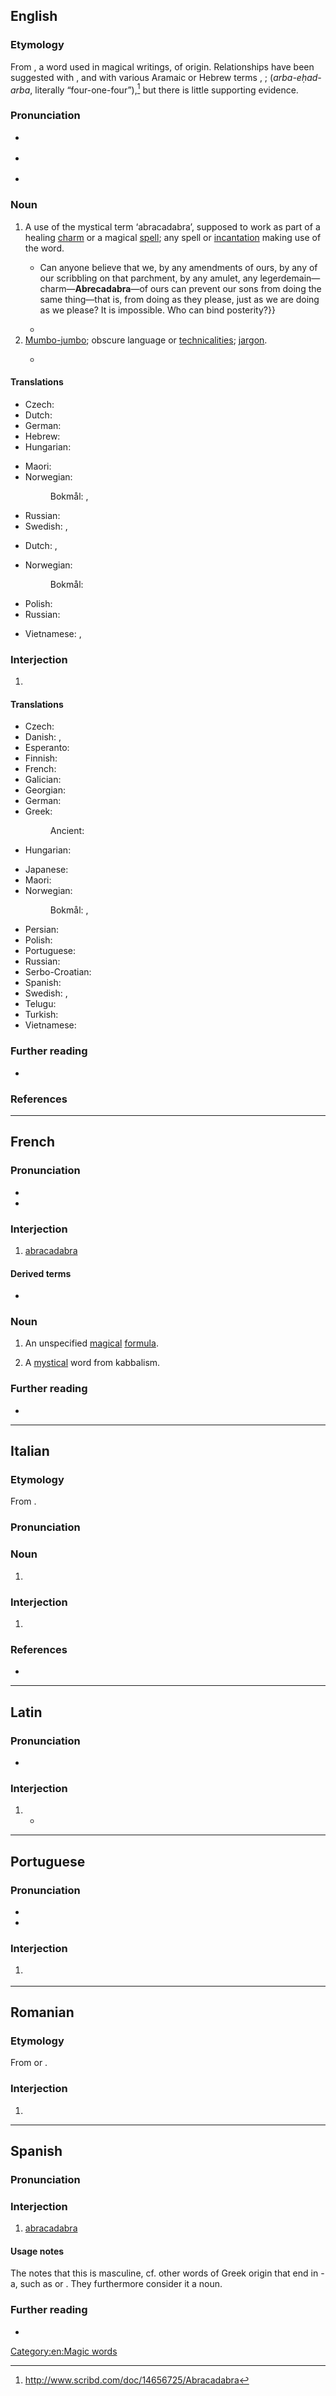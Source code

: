 {{also|abra-cadabra}}
==English==
{{wikipedia}}

===Etymology===
From {{der|en|LL.|ābracadābra}}, a word used in magical writings, of {{unk|en|title=unknown}} origin. Relationships have been suggested with {{m|en|Abraxas|pos=a Gnostic deity}}, and with various Aramaic or Hebrew terms {{m|he|עברא כדברא|tr=avra kedavra|lit=what was said has come to pass}}, {{m|arc|עַבְדָא כְּדַברָא|tr=avda kedavara|lit=what was said has been done}}; {{m|he|ארבע-אחד-ארבע}} (''arba-eḥad-arba'', literally “four-one-four”),<ref>http://www.scribd.com/doc/14656725/Abracadabra</ref> but there is little supporting evidence.

===Pronunciation===
* {{a|UK}} {{IPA|en|/ˌabɹəkəˈdabɹə/}}
* {{a|US}} {{IPA|en|/ˌæ.bɹə.kəˈdæ.bɹə/}}
* {{audio|en|en-us-abracadabra.ogg|Audio (US, California)}}

===Noun===
{{en-noun}}

# A use of the mystical term ‘abracadabra’, supposed to work as part of a healing [[charm]] or a magical [[spell]]; any spell or [[incantation]] making use of the word. {{defdate|from 16th c.}}
#* {{quote-book|en|author=Hugh A. Garland|quotee={{w|John Randolph of Roanoke}}|chapter=The Virginia Convention—Every Change is Not Reform|title=The Life of John Randolph of Roanoke|location=New York|publisher=D. Appleton & Company|year=1851|volume=II|page=329|pageurl=https://books.google.com/books?id=-8QEAAAAYAAJ&pg=PA329|oclc=1965434|passage=Where is the necessity of this provision in the Constitution? {{...}} Can anyone believe that we, by any amendments of ours, by any of our scribbling on that parchment, by any amulet, any legerdemain—charm—'''Abrecadabra'''—of ours can prevent our sons from doing the same thing—that is, from doing as they please, just as we are doing as we please? It is impossible. Who can bind posterity?}}
#* {{quote-journal|en|author=Georgina Turner|work={{w|The Guardian}}|date=28 Aug 2012|passage=With a quiet bank holiday afternoon to fill, the Mill yesterday dug out the old magic kit, brushed the cobwebs off its top hat and practiced a few '''abracadabras'''.}}
# [[mumbo-jumbo|Mumbo-jumbo]]; obscure language or [[technicality|technicalities]]; [[jargon]]. {{defdate|from 19th c.}}
#: {{ux|en|I don’t know all the theoretical '''abracadabra''' about how it works, I’m only its pilot.}}
#* {{quote-book|en|year=1971|author={{w|Keith Thomas (historian)|Keith Thomas}}|title=Religion and the Decline of Magic|publisher=Folio Society 2012|page=335|passage=Astrology was not specifically banned in the statutes against witchcraft, but so long as its technicalities remained '''abracadabra''' to the lay public there was always a risk that the practitioner might find himself arrested for sorcery.}}

====Translations====
{{trans-top|use of term abracadabra}}
* Czech: {{t|cs|simsalabim}}
* Dutch: {{t+|nl|abracadabra|n}}
* German: {{t+|de|Simsalabim|n}}
* Hebrew: {{t+|he|אַבְּרָקָדַבְּרָה|tr=abraqadábra}}
* Hungarian: {{t+|hu|abrakadabra}}
{{trans-mid}}
* Maori: {{t|mi|mangamangaiatua}}
* Norwegian:
*: Bokmål: {{t+|nb|abrakadabra|n}}, {{t|nb|simsalabim|n}}
* Russian: {{t+|ru|абракада́бра|f}}
* Swedish: {{t+|sv|abrakadabra|n}}, {{t+|sv|simsalabim}}
{{trans-bottom}}

{{trans-top|mumbo-jumbo}}
* Dutch: {{t+|nl|wartaal|m}}, {{t+|nl|onzin|m}}
{{trans-mid}}
* Norwegian:
*: Bokmål: {{t+|nb|abrakadabra|n}}
* Polish: {{t+|pl|abrakadabra|f}}
* Russian: {{t+|ru|абракада́бра|f}}
{{trans-bottom}}

{{checktrans-top}}
* Vietnamese: {{t-check|vi|câu thần chú}}, {{t-check|vi|lời nói khó hiểu}}
{{trans-mid}}
{{trans-bottom}}

===Interjection===
{{en-interj}}

# {{non-gloss definition|Used to [[indicate]] that a [[magic trick]] or other [[illusion]] has been [[perform]]ed.}} {{defdate|from 19th c.}}
#: {{syn|en|hey presto}}

====Translations====
{{trans-top|used to indicate that a magic trick or other illusion has been performed}}
* Czech: {{t+|cs|abrakadabra}}
* Danish: {{t|da|abrakadabra}}, {{t|da|abracadabra}}
* Esperanto: {{t|eo|abrakadabra}}
* Finnish: {{t+|fi|abrakadabra}}
* French: {{t+|fr|abracadabra}}
* Galician: {{t+|gl|abracadabra}}
* Georgian: {{t|ka|აბრაკადაბრა}}
* German: {{t+|de|abrakadabra}}
* Greek: {{t|el|αβρακαδάβρα}}
*: Ancient: {{t|grc|ἀβρακαδάβρα}}
* Hungarian: {{t+|hu|abrakadabra}}
{{trans-mid}}
* Japanese: {{t|ja|アブラカダブラ|tr=aburakadabura}}
* Maori: {{t|mi|mangamangaiatua}}
* Norwegian:
*: Bokmål: {{t+|nb|abrakadabra|n}}, {{t|nb|hokus pokus}}
* Persian: {{t|fa|اجی مجی لاترجی|tr=aji maji lātaraji}}
* Polish: {{t+|pl|abrakadabra}}
* Portuguese: {{t|pt|abracadabra}}
* Russian: {{t+|ru|абракада́бра|f}}
* Serbo-Croatian: {{t|sh|абракадабра|tr=abrakadabra|sc=Cyrl}}
* Spanish: {{t+|es|abracadabra}}
* Swedish: {{t+|sv|abrakadabra}}, {{t|sv|abra kadabra}}
* Telugu: {{t+|te|అబ్రకదబ్ర}}
* Turkish: {{t+|tr|abrakadabra}}
* Vietnamese: {{t+|vi|úm ba la xì bùa}}
{{trans-bottom}}

===Further reading===
* {{R:OneLook}}

===References===
<references />

[[Category:en:Magic words]]

----

==French==

===Pronunciation===
* {{fr-IPA}}
* {{audio|fr|LL-Q150 (fra)-0x010C-abracadabra.wav|Audio}}

===Interjection===
{{fr-intj}}

# [[#Interjection|abracadabra]]

====Derived terms====
* {{l|fr|abracadabrant}}

===Noun===
{{fr-noun|m}}

# An unspecified [[magical]] [[formula]].
# {{lb|fr|historical}} A [[mystical]] word from kabbalism.

===Further reading===
* {{R:TLFi}}

----

==Italian==

===Etymology===
From {{bor|it|grc|ἀβρακαδάβρα}}.

===Pronunciation===
{{it-pr|abracadàbra}}

===Noun===
{{it-noun|m|#}}

# {{l|en|abracadabra}} {{gl|mumbo-jumbo}}

===Interjection===
{{head|it|interjection}}

# {{l|en|abracadabra}}

===References===
* {{R:it:Trec}}

----

==Latin==

===Pronunciation===
* {{la-IPA}}

===Interjection===
{{la-interj|abracadabra}}

# {{l|en|abracadabra}}
#* {{Q|la|Quintus Serenus Sammonicus|Liber Medicinalis|year=c. 200|quote=Inscrībis chartae quod dīcitur '''"abracadabra"''',<br>Saepius, et subter repetis, sed dētrahe summae,<br>Ut magis atque magis dēsint elementa figūrīs<br>Singula, quae semper rapiēs, et cētera fīgēs,<br>dōnec in angustum redigātur littera cōnum:<br>Hīs līnō nexīs collum redimīre mementō.|t=Write on a piece of paper the word '''abracadabra''', repeating it below while taking away the last letter, so that a single letter is further and further lacking, until it has the shape of a cone: remember to surround the [patient's] neck with linen with the paper hanging from it.}}

----

==Portuguese==

===Pronunciation===
{{pt-IPA|àbracadabra}}
* {{hyphenation|pt|a|bra|ca|da|bra}}
* {{rhymes|pt|abɾɐ|s=5}}

===Interjection===
{{head|pt|interjection}}

# {{l|en|abracadabra}} {{gloss|used to indicate that a magic trick or other illusion has been performed}}

----

==Romanian==

===Etymology===
From {{bor|ro|fr|abracadabra}} or {{bor|ro|it|abracadabra}}.

===Interjection===
{{head|ro|interjection}}

# {{l|en|abracadabra}}

----

==Spanish==

===Pronunciation===
{{es-IPA}}

===Interjection===
{{head|es|interjection}}

# [[#English|abracadabra]]

====Usage notes====
The {{w|Royal Spanish Academy}} notes that this is masculine, cf. other words of Greek origin that end in -a, such as {{l|es|diploma}} or {{l|es|idioma}}. They furthermore consider it a noun.

===Further reading===
* {{R:RAE}}

{{cln|es|nouns with irregular gender}}